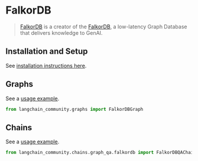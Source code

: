 # FalkorDB

>[FalkorDB](https://www.falkordb.com/) is a creator of the [FalkorDB](https://docs.falkordb.com/), 
> a low-latency Graph Database that delivers knowledge to GenAI.


## Installation and Setup

See [installation instructions here](/docs/integrations/graphs/falkordb/).


## Graphs

See a [usage example](/docs/integrations/graphs/falkordb).

```python
from langchain_community.graphs import FalkorDBGraph
```

## Chains

See a [usage example](/docs/integrations/graphs/falkordb).

```python
from langchain_community.chains.graph_qa.falkordb import FalkorDBQAChain
```
